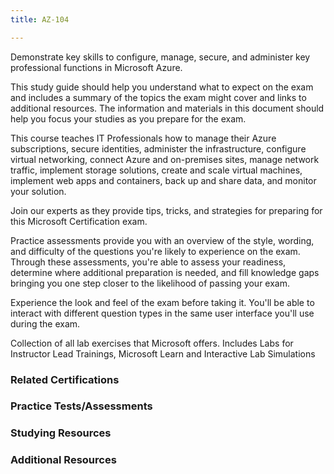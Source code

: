 ```yaml
---
title: AZ-104

---
```


  <Card title="Get Started" icon="open-book"> 

<LinkCard title="Exam AZ-104: Microsoft Azure Administrator" href="https://learn.microsoft.com/certifications/exams/az-104" target="_blank"/>

Demonstrate key skills to configure, manage, secure, and administer key professional functions in Microsoft Azure.

<LinkCard title="AZ-104 Study Guide" href="https://learn.microsoft.com/credentials/certifications/resources/study-guides/az-104?WT.mc_id=studentamb_165290" target="_blank"/>

This study guide should help you understand what to expect on the exam and includes a summary of the topics the exam might cover and links to additional resources. The information and materials in this document should help you focus your studies as you prepare for the exam.

<LinkCard title="Microsoft Learn" href="https://learn.microsoft.com/training/courses/az-104t00?WT.mc_id=studentamb_165290#course-syllabus" target="_blank"/>

This course teaches IT Professionals how to manage their Azure subscriptions, secure identities, administer the infrastructure, configure virtual networking, connect Azure and on-premises sites, manage network traffic, implement storage solutions, create and scale virtual machines, implement web apps and containers, back up and share data, and monitor your solution.

<LinkCard title="Readiness Zone" href="https://learn.microsoft.com/en-us/shows/exam-readiness-zone/?terms=AZ-104?WT.mc_id=studentamb_165290" target="_blank"/>

Join our experts as they provide tips, tricks, and strategies for preparing for this Microsoft Certification exam.

<LinkCard title="Practice Assessment" href="https://learn.microsoft.com/en-us/credentials/certifications/azure-administrator/practice/assessment?assessment-type=practice&assessmentId=21&practice-assessment-type=certification&WT.mc_id=studentamb_165290" target="_blank"/>

Practice assessments provide you with an overview of the style, wording, and difficulty of the questions you're likely to experience on the exam. Through these assessments, you're able to assess your readiness, determine where additional preparation is needed, and fill knowledge gaps bringing you one step closer to the likelihood of passing your exam.

<LinkCard title="Exam Sandbox" href="https://aka.ms/examdemo" target="_blank"/>

Experience the look and feel of the exam before taking it. You'll be able to interact with different question types in the same user interface you'll use during the exam.

  <LinkCard title="Exam Labs" href="https://certs.msfthub.wiki/labs/az-107labs" target="_blank"/>

Collection of all lab exercises that Microsoft offers. Includes Labs for Instructor Lead Trainings, Microsoft Learn and Interactive Lab Simulations
  </Card>

### Related Certifications
<CardGrid>
  <LinkCard title="Azure Administrator Associate" href="https://learn.microsoft.com/en-us/certifications/azure-administrator" target="_blank"/>
  <LinkCard title="Azure Solutions Architect Expert" href="https://learn.microsoft.com/en-us/certifications/azure-solutions-architect" target="_blank"/>
  <LinkCard title="DevOps Engineer Expert" href="https://learn.microsoft.com/en-us/certifications/devops-engineer" target="_blank"/>
</CardGrid>

### Practice Tests/Assessments

<CardGrid>
  <LinkCard title="MeasureUp Practice Tests" href="https://www.measureup.com/microsoft-practice-test-az-104-microsoft-azure-administrator.html#44" target="_blank"/>
  <LinkCard title="Whizlab Practice Tests" href="https://www.whizlabs.com/microsoft-azure-certification-az-104/" target="_blank"/> 
  <LinkCard title="Scott Duffy Practice Tests" href="https://www.udemy.com/course/az104-azure-practice/" target="_blank"/>
</CardGrid>


### Studying Resources

<Tabs>

  <TabItem label="Text">
  <CardGrid>
  <LinkCard title="Microsoft Learn" href="https://learn.microsoft.com/certifications/exams/az-104" target="_blank"/>
  </CardGrid>
  </TabItem>

  <TabItem label="Videos">
  <CardGrid>
  <LinkCard title="Microsoft Learn Exam Readiness Zone" href="https://learn.microsoft.com/en-us/shows/exam-readiness-zone/?terms=AZ-104" target="_blank"/>
  <LinkCard title="John Savill Study Cram" href="https://www.youtube.com/watch?v=VOod_VNgdJk&list=PLlVtbbG169nH_CJl4wwKBfS1V8nMYr7xL&index=8&pp=iAQB" target="_blank"/>
  <LinkCard title="John Savill's Course" href="https://www.youtube.com/playlist?list=PLlVtbbG169nGlGPWs9xaLKT1KfwqREHbs" target="_blank"/>
  <LinkCard title="AGuideToCloud Course" href="https://www.youtube.com/playlist?list=PLhLKc18P9YOAW3dKZaQ2xVYg8uE1m5Lp8" target="_blank"/>
  <LinkCard title="freeCodeCamp/ExamPro Course" href="https://youtu.be/10PbGbTUSAg?si=qVvb-iysK0px8Xdk" target="_blank"/>
  </CardGrid>
  </TabItem>

  <TabItem label="Paid">
  <CardGrid>
  <LinkCard title="Pluralsight Course" href="https://www.pluralsight.com/paths/az-104-microsoft-azure-administrator-certification-prep" target="_blank"/>
  <LinkCard title="ExamPro Course" href="https://www.exampro.co/az-104" target="_blank"/>
  <LinkCard title="ITPRO Course" href="https://www.udemy.com/course/70533-azure/" target="_blank"/>
  <LinkCard title="Scott Duffy Course" href="https://www.itpro.tv/courses/microsoft/microsoft-azure-administrator-az-104/" target="_blank"/>
  </CardGrid>
  </TabItem>

</Tabs>

### Additional Resources
<CardGrid>
  <LinkCard title="Microsoft 365 E5 Developer Tenant" href="https://developer.microsoft.com/en-us/microsoft-365/dev-program" target="_blank"/> 
  <LinkCard title="Microsoft Azure Free Account" href="https://azure.microsoft.com/en-us/offers/ms-azr-0044p" target="_blank"/> 
  <LinkCard title="Cisco Networking Basics Course" href="https://skillsforall.com/course/networking-basics?courseLang=en-US" target="_blank"/> 
</CardGrid>
